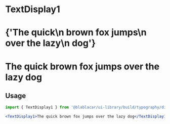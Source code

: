 

<Meta title="Design Tokens|Typography/" />

# **TextDisplay1**

<Preview>
  <Story name="TextDisplay1">
    <React.Fragment>
      <h1>
        <TextDisplay1 isInverted={false}>
          {'The quick\n brown fox jumps\n over the lazy\n dog'}
        </TextDisplay1>
      </h1>
      <h1 style={{ backgroundColor: color.blue }}>
        <TextDisplay1 isInverted>The quick brown fox jumps over the lazy dog</TextDisplay1>
      </h1>
    </React.Fragment>
  </Story>
</Preview>

## Usage

```jsx
import { TextDisplay1 } from '@blablacar/ui-library/build/typography/display1'

<TextDisplay1>The quick brown fox jumps over the lazy dog</TextDisplay1>
```

<Props of={TextDisplay1} />
